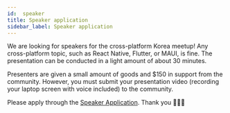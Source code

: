 ```yaml
---
id:  speaker
title: Speaker application
sidebar_label: Speaker application
---
```



<AdFitMobileBanner
  unit="DAN-YpcHf9p49U5ykXi8"
  className="adfit-top-mobile"
/>

We are looking for speakers for the cross-platform Korea meetup! Any cross-platform topic, such as React Native, Flutter, or MAUI, is fine.
The presentation can be conducted in a light amount of about 30 minutes.

Presenters are given a small amount of goods and $150 in support from the community. However, you must submit your presentation video (recording your laptop screen with voice included) to the community.

Please apply through the [Speaker Application](https://forms.gle/x6oAt28FnepAAJtp6). Thank you 🙇🏻‍♂️

<AdFitMobileBanner
  unit="DAN-weLLBNA8C31gpo1t"
  className="adfit-bottom-mobile"
/>